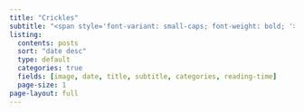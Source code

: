 ```yaml
---
title: "Crickles"
subtitle: "<span style='font-variant: small-caps; font-weight: bold; '>CRICKLE</span> <em>Definition</em> - ( <em>Arch. exc.</em> in <em>pl</em>.: <strong>crickles</strong>) A pre-symptomatic cardiac irregularity, detectable by ECG, caused by intense athletic activity with insufficient recovery."
listing:
  contents: posts
  sort: "date desc"
  type: default
  categories: true
  fields: [image, date, title, subtitle, categories, reading-time]
  page-size: 1
page-layout: full
---
```


## 
